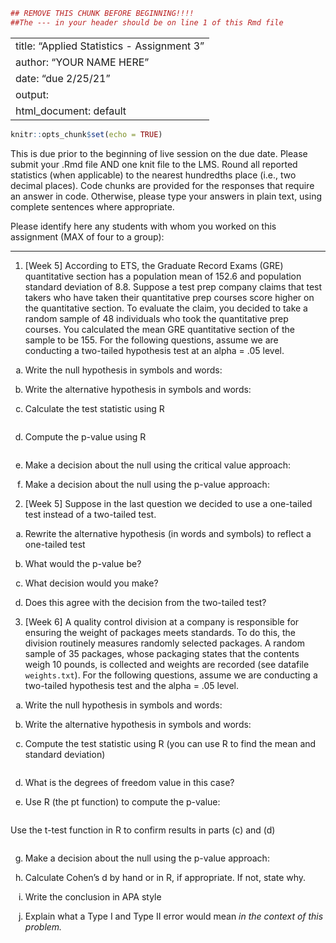 ```r
## REMOVE THIS CHUNK BEFORE BEGINNING!!!! 
##The --- in your header should be on line 1 of this Rmd file
```
---
title: "Applied Statistics - Assignment 3"
author: "YOUR NAME HERE"
date: "due 2/25/21"
output: 
  html_document: default
---

```r
knitr::opts_chunk$set(echo = TRUE)
```

This is due prior to the beginning of live session on the due date. Please submit your .Rmd file AND one knit file to the LMS. Round all reported statistics (when applicable) to the nearest hundredths place (i.e., two decimal places). Code chunks are provided for the responses that require an answer in code. Otherwise, please type your answers in plain text, using complete sentences where appropriate.

Please identify here any students with whom you worked on this assignment (MAX of four to a group):

---

1. [Week 5] According to ETS, the Graduate Record Exams (GRE) quantitative section has a population mean of 152.6 and population standard deviation of 8.8. Suppose a test prep company claims that test takers who have taken their quantitative prep courses score higher on the quantitative section. To evaluate the claim, you decided to take a random sample of 48 individuals who took the quantitative prep courses. You calculated the mean GRE quantitative section of the sample to be 155. For the following questions, assume we are conducting a two-tailed hypothesis test at an alpha = .05 level. 

a.	Write the null hypothesis in symbols and words:


b.	Write the alternative hypothesis in symbols and words:


c.	Calculate the test statistic using R
```r

```

d.	Compute the p-value using R
```r

```

e.	Make a decision about the null using the critical value approach:


f.	Make a decision about the null using the p-value approach:



2. [Week 5] Suppose in the last question we decided to use a one-tailed test instead of a two-tailed test.

a.	Rewrite the alternative hypothesis (in words and symbols) to reflect a one-tailed test


b.	What would the p-value be? 


c.	What decision would you make? 


d.	Does this agree with the decision from the two-tailed test?


3.	[Week 6] A quality control division at a company is responsible for ensuring the weight of packages meets standards. To do this, the division routinely measures randomly selected packages. A random sample of 35 packages, whose packaging states that the contents weigh 10 pounds, is collected and weights are recorded (see datafile `weights.txt`). For the following questions, assume we are conducting a two-tailed hypothesis test and the alpha = .05 level. 

a.	Write the null hypothesis in symbols and words:


b.	Write the alternative hypothesis in symbols and words:


c.	Compute the test statistic using R (you can use R to find the mean and standard deviation)
```r

```

d.	What is the degrees of freedom value in this case?


e.	Use R (the pt function) to compute the p-value:
```r

```

Use the t-test function in R to confirm results in parts (c) and (d)
```r

```

g.	Make a decision about the null using the p-value approach:


h.	Calculate Cohen’s d by hand or in R, if appropriate. If not, state why.


i.	Write the conclusion in APA style


j.	Explain what a Type I and Type II error would mean *in the context of this problem.*




